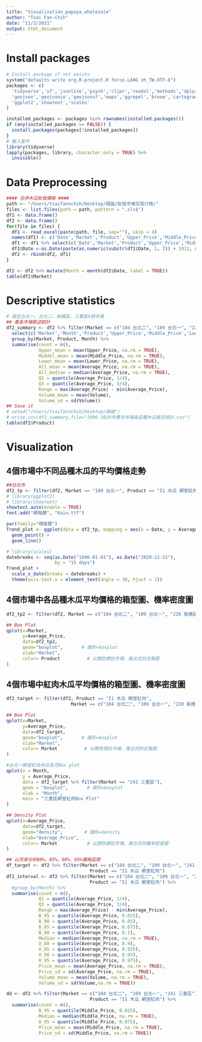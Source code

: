 ```yaml
---
title: "Visualization_papaya_wholesale"
author: "Tsai Fan-Chih"
date: "11/3/2021"
output: html_document
---
```

# Install packages
```r
# Install package if not exists
system("defaults write org.R-project.R force.LANG zh_TW.UTF-8")
packages <- c(
  'tidyverse','sf','jsonlite','psych','clipr','readxl','methods','dplyr','lubridate',
  'geojson','geojsonio','geojsonsf','maps','ggrepel','broom','cartogram','rjson','XML',
  'ggplot2','showtext','scales'
)

installed_packages <- packages %in% rownames(installed.packages())
if (any(installed_packages == FALSE)) {
  install.packages(packages[!installed_packages])
}
# 載入套件
library(tidyverse)
lapply(packages, library, character.only = TRUE) %>%
  invisible()
```

# Data Preprocessing
```r
#### 合併木瓜批發價格 ####
path <- "/Users/tsaifannchih/Desktop/碩論/批發市場交易行情/"
files <- list.files(path = path, pattern = ".xls$")
df1 <- data.frame()
df2 <- data.frame()
for(file in files) {
  df1 <- read_excel(paste(path, file, sep=""), skip = 4)
  names(df1) <- c('Date','Market','Product','Upper_Price','Middle_Price','Lower_Price','Average_Price','Diff_Price','Volume','Diff_Volume','NA')
  df1 <- df1 %>% select(c('Date','Market','Product','Upper_Price','Middle_Price','Lower_Price','Average_Price','Diff_Price','Volume','Diff_Volume'))
  df1$Date <-as.Date(paste(as.numeric(substr(df1$Date, 1, 3)) + 1911, substr(df1$Date, 4, 9), sep = ""))
  df2 <- rbind(df2, df1)
}

df2 <- df2 %>% mutate(Month = month(df2$Date, label = TRUE))
table(df2$Market)
```

# Descriptive statistics
```r
# 選定台北一、台北二、板橋區、三重區4個市場
## 看各市場敘述統計
df2_summary <- df2 %>% filter(Market == c("104 台北二", "109 台北一", "220 板橋區", "241 三重區")) %>%
  select(c('Market','Month','Product','Upper_Price','Middle_Price','Lower_Price','Average_Price','Volume')) %>%
  group_by(Market, Product, Month) %>%
  summarise(count = n(),
            Upper_mean = mean(Upper_Price, na.rm = TRUE),
            Middel_mean = mean(Middle_Price, na.rm = TRUE),
            Lower_mean = mean(Lower_Price, na.rm = TRUE),
            All_mean = mean(Average_Price, na.rm = TRUE),
            All_median = median(Average_Price, na.rm = TRUE),
            Q1 = quantile(Average_Price, 1/4),
            Q3 = quantile(Average_Price, 3/4),
            Range = max(Average_Price) - min(Average_Price),
            Volume_mean = mean(Volume),
            Volume_sd = sd(Volume))
## Save it
# setwd("/Users/tsaifannchih/Desktop/碩論")
# write.csv(df2_summary,file="1996-2020年雙北市場各品種木瓜敘述統計.csv")
table(df2$Product)
```

# Visualization
## 4個市場中不同品種木瓜的平均價格走勢
```r
##台北市
df2_tp <- filter(df2, Market == "109 台北一", Product == "I1 木瓜 網室紅肉")
# library(ggplot2)
# library(showtext)
showtext.auto(enable = TRUE)
font.add("標楷體", "Kaiu.ttf")

par(family="標楷體")
Trend_plot <- ggplot(data = df2_tp, mapping = aes(x = Date, y = Average_Price)) +
  geom_point() +
  geom_line()

# library(scales)
datebreaks <- seq(as.Date("1996-01-01"), as.Date("2020-12-31"),
                  by = "15 days")
Trend_plot +
  scale_x_date(breaks = datebreaks) +
  theme(axis.text.x = element_text(angle = 30, hjust = 1))
```
## 4個市場中各品種木瓜平均價格的箱型圖、機率密度圖
```r
df2_tp2 <- filter(df2, Market == c("104 台北二", "109 台北一", "220 板橋區", "241 三重區"))

## Box Plot
qplot(x=Market,                               
      y=Average_Price,
      data=df2_tp2,                     
      geom="boxplot",       # 圖形=boxplot
      xlab="Market",                          
      color= Product          # 以顏色標註市場，複合式的合鬚圖
)
```

## 4個市場中紅肉木瓜平均價格的箱型圖、機率密度圖
```r
df2_target <- filter(df2, Product == "I1 木瓜 網室紅肉", 
                        Market == c("104 台北二", "109 台北一", "220 板橋區", "241 三重區"))

## Box Plot
qplot(x=Market,                               
      y=Average_Price,
      data=df2_target,                     
      geom="boxplot",       # 圖形=boxplot
      xlab="Market",                          
      color= Market          # 以顏色標註市場，複合式的合鬚圖
)

#台北一網室紅肉木瓜各月Box plot
qplot(x = Month,                               
      y = Average_Price,
      data = df2_target %>% filter(Market == "241 三重區"),                     
      geom = "boxplot",       # 圖形=boxplot
      xlab = "Month",
      main = "三重區網室紅肉Box Plot"
)

## Density Plot
qplot(x=Average_Price,                             
      data=df2_target,                     
      geom="density",        # 圖形=density
      xlab="Average_Price",                         
      color= Market           # 以顏色標註市場，複合式的機率密度圖
)

## 以月來分析80%、85%、90%、95%價格區間
df_target <- df2 %>% filter(Market == c("104 台北二", "109 台北一", "241 三重區"),
                               Product == "I1 木瓜 網室紅肉")
df2_interval <- df2 %>% filter(Market == c("104 台北二", "109 台北一", "241 三重區"),
                               Product == "I1 木瓜 網室紅肉") %>%
  #group_by(Month) %>%
  summarise(count = n(),
            Q1 = quantile(Average_Price, 1/4),
            Q3 = quantile(Average_Price, 3/4),
            Range = max(Average_Price) - min(Average_Price),
            B_95 = quantile(Average_Price, 0.025),
            B_90 = quantile(Average_Price, 0.05),
            B_85 = quantile(Average_Price, 0.075),
            B_80 = quantile(Average_Price, 0.1),
            Median = median(Average_Price, na.rm = TRUE),
            U_80 = quantile(Average_Price, 0.9),
            U_85 = quantile(Average_Price, 0.925),
            U_90 = quantile(Average_Price, 0.95),
            U_95 = quantile(Average_Price, 0.975),
            Price_mean = mean(Average_Price, na.rm = TRUE),
            Price_sd = sd(Average_Price, na.rm = TRUE),
            Volume_mean = mean(Volume, na.rm = TRUE),
            Volume_sd = sd(Volume,na.rm = TRUE))

dd <- df2 %>% filter(Market == c("104 台北二", "109 台北一", "241 三重區"),
                               Product == "I1 木瓜 網室紅肉") %>%
  summarise(count = n(),
            B_95 = quantile(Middle_Price, 0.025),
            Median = median(Middle_Price, na.rm = TRUE),
            U_95 = quantile(Middle_Price, 0.975),
            Price_mean = mean(Middle_Price, na.rm = TRUE),
            Price_sd = sd(Middle_Price, na.rm = TRUE))

```

